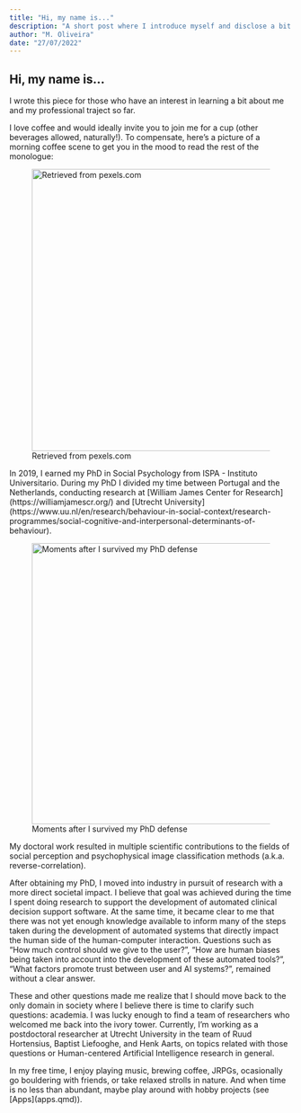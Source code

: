 ```yaml
---
title: "Hi, my name is..."
description: "A short post where I introduce myself and disclose a bit about my professional traject so far."
author: "M. Oliveira"
date: "27/07/2022"
---
```


## Hi, my name is...

I wrote this piece for those who have an interest in learning a bit about me and my professional traject so far.

I love coffee and would ideally invite you to join me for a cup (other beverages allowed, naturally!). To compensate, here's a picture of a morning coffee scene to get you in the mood to read the rest of the monologue:

![Retrieved from pexels.com](/assets/pexels-gagan-cambow-1170659.jpg){fig-align="center" width="502"}

In 2019, I earned my PhD in Social Psychology from ISPA - Instituto Universitario. During my PhD I divided my time between Portugal and the Netherlands, conducting research at \[William James Center for Research\](https://williamjamescr.org/) and \[Utrecht University\](https://www.uu.nl/en/research/behaviour-in-social-context/research-programmes/social-cognitive-and-interpersonal-determinants-of-behaviour).

![Moments after I survived my PhD defense](/assets/phd_defense_manueloliveira.jpg){fig-align="center" width="500"}

My doctoral work resulted in multiple scientific contributions to the fields of social perception and psychophysical image classification methods (a.k.a. reverse-correlation).

After obtaining my PhD, I moved into industry in pursuit of research with a more direct societal impact. I believe that goal was achieved during the time I spent doing research to support the development of automated clinical decision support software. At the same time, it became clear to me that there was not yet enough knowledge available to inform many of the steps taken during the development of automated systems that directly impact the human side of the human-computer interaction. Questions such as "How much control should we give to the user?", "How are human biases being taken into account into the development of these automated tools?", "What factors promote trust between user and AI systems?", remained without a clear answer.

These and other questions made me realize that I should move back to the only domain in society where I believe there is time to clarify such questions: academia. I was lucky enough to find a team of researchers who welcomed me back into the ivory tower. Currently, I'm working as a postdoctoral researcher at Utrecht University in the team of Ruud Hortensius, Baptist Liefooghe, and Henk Aarts, on topics related with those questions or Human-centered Artificial Intelligence research in general.

In my free time, I enjoy playing music, brewing coffee, JRPGs, ocasionally go bouldering with friends, or take relaxed strolls in nature. And when time is no less than abundant, maybe play around with hobby projects (see \[Apps\](apps.qmd)).
